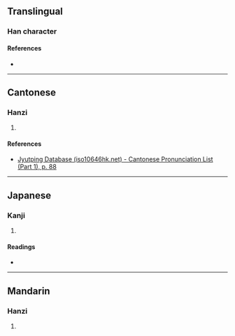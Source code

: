 {{character info/new}}
==Translingual==

===Han character===
{{Han char|rn=32|rad=土|as=09|sn=12|four=45196|canj=GDWF|ids=⿰土柬}}

====References====
* {{Han ref|kx=0233.060|dkj=05245|dj=0470.240|hdz=10461.040|uh=581C|ud=22556|bh=D8A9|bd=55465}}

----

==Cantonese==

===Hanzi===
{{yue-hanzi|jyut=[[lin6]]|y=lin6}}

# {{rfdef|yue|sort=土09}}

====References====
* [http://www.iso10646hk.net/jp/document/download.jsp Jyutping Database (iso10646hk.net) - Cantonese Pronunciation List (Part 1), p. 88]

----

==Japanese==

===Kanji===
{{ja-kanji|grade=|rs=土09}}

# {{rfdef|ja|sort=土09}}

====Readings====
* {{ja-readings|on=[[れん]] (ren)|kun=}}

----

==Mandarin==

===Hanzi===
{{cmn-hanzi|pin=[[liàn]] ([[lian4]])|wg=lien<sup>4</sup>}}

# {{rfdef|cmn|sort=土09}}